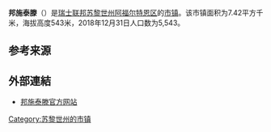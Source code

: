 {{Infobox settlement
| name = 邦施泰滕
| native_name = {{lang|de|Bonstetten}}
| settlement_type = [[市镇_(瑞士)|瑞士市镇]]
| image_skyline = BonstettenZH02.jpg
| image_caption = 邦施泰滕风光
| image_seal = Bonstetten-blazon.svg
| image_map = Karte Gemeinde Bonstetten 2007.png
| map_caption = 邦施泰滕在阿福尔特恩区的位置
| pushpin_map = Switzerland
| pushpin_relief = Switzerland relief location map.jpg
| pushpin_label_position = bottom
| pushpin_map_caption = 邦施泰滕在瑞士的位置
| subdivision_type = 国家
| subdivision_name = {{CHE}}
| subdivision_type1 = [[瑞士行政区划|州]]
| subdivision_name1 = {{flagicon|Zürich|size=16px}} [[苏黎世州|苏黎世州]]
| subdivision_type2 = [[区_(瑞士)|区]]
| subdivision_name2 = [[阿福尔特恩区|阿福尔特恩区]]
| elevation_m = 543
| area_footnotes = <ref name=面积>{{cite web|url=https://www.bfs.admin.ch/bfs/de/home/statistiken/raum-umwelt/bodennutzung-bedeckung/gesamtspektrum-regionalen-stufen/gemeinden.html|title=Arealstatistik Standard - Gemeinden nach 4 Hauptbereichen|trans_title=瑞士联邦按四种用地类型划分的市镇面积统计表|date=2018-11-26|publisher=[[瑞士联邦统计署|瑞士联邦统计署]]|language=de}}</ref>
| area_total_km2 = 7.42
| population_as_of = 2018年12月31日
| population_footnotes = <ref>{{cite web|url=https://www.bfs.admin.ch/bfs/de/home/statistiken/bevoelkerung.assetdetail.7966022.html|title=Ständige Wohnbevölkerung nach Staatsangehörigkeitskategorie, Geschlecht und Gemeinde, Provisorische Jahresergebnisse, 2018|trans_title=瑞士联邦2018年按国籍、性别和市镇划分的常住人口统计表|date=2019-04-09|publisher=[[瑞士联邦统计署|瑞士联邦统计署]]|language=de}}</ref>
| population_total = 5543
| population_density_km2 = auto
| timezone = [[欧洲中部时间|CET]]
| utc_offset = +1
| timezone_DST = [[欧洲中部夏令时间|CEST]]
| utc_offset_DST = +2
| coordinates = {{coord|47|18|57|N|8|28|9|E|region:|display=inline,title}}
| postal_code_type = [[瑞士邮政编码系统|邮政编码]]
| postal_code = 8906
| blank_name = [[瑞士市镇官方编号|官方编号]]
| blank_info = 0003
| website = {{url|www.bonstetten.ch}}
}}

'''邦施泰滕'''（{{lang-de|Bonstetten}}）是[[瑞士联邦|瑞士联邦]][[苏黎世州|苏黎世州]][[阿福尔特恩区|阿福尔特恩区]]的[[市镇_(瑞士)|市镇]]。该市镇面积为7.42平方千米，海拔高度543米，2018年12月31日人口数为5,543。

== 参考来源 ==
{{reflist}}

== 外部連結 ==
* [https://web.archive.org/web/20050210181033/http://www.bonstetten.ch/ 邦施泰滕官方网站] {{de icon}}

{{Switzerland-geo-stub}}
{{苏黎世州区划}}
{{DEFAULTSORT:Bonstetten}}
[[Category:苏黎世州的市镇|Category:苏黎世州的市镇]]
